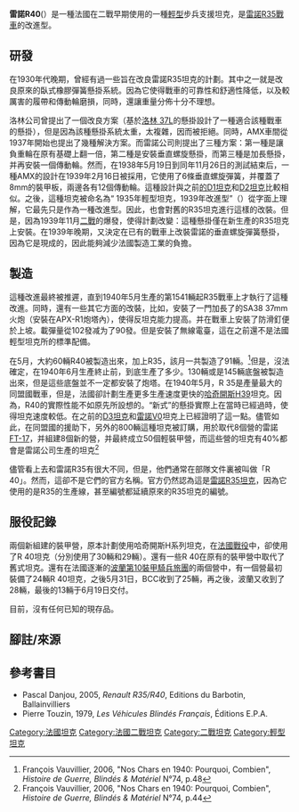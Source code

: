 
{{Infobox weapon
|is_vehicle=yes
|名稱= 1935年輕型坦克，1939年改進型 [[File:Flag_of_France.svg|30px]]<br /><small>通稱：雷諾 R40</small>
|圖片=
|照片說明=
|類型=[[輕型坦克|輕型坦克]]<br>[[步兵坦克|步兵支援坦克]]
|代號=R 40
|服役=
|退役=
|產地={{FRA}}
|設計=[[雷諾|雷諾]]
|生產=[[雷諾|雷諾]]
|產量=不明
|造價=
|用戶={{FRA}}
|衍生自=[[雷諾R35戰車|雷諾R35]]
|衍生=
|乘員= 2名<ref name=char>[http://www.chars-francais.net/new/index.php?option=com_content&task=view&id=1359 1939 RENAULT R 40] {{webarchive|url=https://web.archive.org/web/20131220020802/http://www.chars-francais.net/new/index.php?option=com_content&task=view&id=1359 |date=2013-12-20 }}</ref>
|長度= 4.02米<ref name=char>[http://www.chars-francais.net/new/index.php?option=com_content&task=view&id=1359 1939 RENAULT R 40] {{webarchive|url=https://web.archive.org/web/20131220020802/http://www.chars-francais.net/new/index.php?option=com_content&task=view&id=1359 |date=2013-12-20 }}</ref>
|闊度= 1.87米<ref name=char>[http://www.chars-francais.net/new/index.php?option=com_content&task=view&id=1359 1939 RENAULT R 40] {{webarchive|url=https://web.archive.org/web/20131220020802/http://www.chars-francais.net/new/index.php?option=com_content&task=view&id=1359 |date=2013-12-20 }}</ref>
|高度= 2.13 米<ref name=char>[http://www.chars-francais.net/new/index.php?option=com_content&task=view&id=1359 1939 RENAULT R 40] {{webarchive|url=https://web.archive.org/web/20131220020802/http://www.chars-francais.net/new/index.php?option=com_content&task=view&id=1359 |date=2013-12-20 }}</ref>
|重量= 12噸<ref name=char>[http://www.chars-francais.net/new/index.php?option=com_content&task=view&id=1359 1939 RENAULT R 40] {{webarchive|url=https://web.archive.org/web/20131220020802/http://www.chars-francais.net/new/index.php?option=com_content&task=view&id=1359 |date=2013-12-20 }}</ref>
|引擎= 
|引擎馬力= 
|馬力/重量= 
|懸掛= 垂直螺旋彈簧懸掛
|平地時速=20km千米/時<ref name=char>[http://www.chars-francais.net/new/index.php?option=com_content&task=view&id=1359 1939 RENAULT R 40] {{webarchive|url=https://web.archive.org/web/20131220020802/http://www.chars-francais.net/new/index.php?option=com_content&task=view&id=1359 |date=2013-12-20 }}</ref>
|行動=
|裝甲= 
|主要= [[皮托SA-18坦克炮|SA-18 37毫米L/35戰車炮]]<ref name=char>[http://www.chars-francais.net/new/index.php?option=com_content&task=view&id=1359 1939 RENAULT R 40] {{webarchive|url=https://web.archive.org/web/20131220020802/http://www.chars-francais.net/new/index.php?option=com_content&task=view&id=1359 |date=2013-12-20 }}</ref>
|次要= 
}}
'''雷諾R40'''({{lang-fr|'Char léger modèle 1935 R modifié 1939}}）是一種法國在二戰早期使用的一種[[輕型坦克|輕型]]步兵支援坦克，是[[雷諾R35戰車|雷諾R35戰車]]的改進型。

==研發==
在1930年代晚期，曾經有過一些旨在改良雷諾R35坦克的計劃。其中之一就是改良原來的臥式橡膠彈簧懸掛系統。因為它使得戰車的可靠性和舒適性降低，以及較厲害的履帶和傳動輪磨損，同時，還讓重量分佈十分不理想。

洛林公司曾提出了一個改良方案（基於[[洛林_37L|洛林 37L]]的懸掛設計了一種適合該種戰車的懸掛），但是因為該種懸掛系統太重，太複雜，因而被拒絕。同時，AMX車間從1937年開始也提出了幾種解決方案。而雷諾公司則提出了三種方案：第一種是讓負重輪在原有基礎上翻一倍，第二種是安裝垂直螺旋懸掛，而第三種是加長懸掛，并再安裝一個傳動輪。然而，在1938年5月19日到同年11月26日的測試結束后，一種AMX的設計在1939年2月16日被採用，它使用了6條垂直螺旋彈簧，并覆蓋了8mm的裝甲板，兩邊各有12個傳動輪。這種設計與之前[[的D1坦克|的D1坦克]]和[[D2坦克|D2坦克]]比較相似。之後，這種坦克被命名為“ 1935年輕型坦克，1939年改進型”（{{lang-fr|'Char léger modèle 1935 R modifié 1939}}）從字面上理解，它最先只是作為一種改進型。因此，也會對舊的R35坦克進行這樣的改裝。但是，因為1939年11月[[二戰|二戰]]的爆發，使得計劃改變：這種懸掛僅在新生產的R35坦克上安裝。在1939年晚期，又決定在已有的戰車上改裝雷諾的垂直螺旋彈簧懸掛，因為它是現成的，因此能夠減少法國製造工業的負擔。
==製造==
這種改進最終被推遲，直到1940年5月生產的第1541輛起R35戰車上才執行了這種改進。同時，還有一些其它方面的改裝，比如，安裝了一門加長了的SA38 37mm火炮（安裝在APX-R1炮塔內），使得反坦克能力提高。并在戰車上安裝了防滑釘便於上坡。載彈量從102發减为了90發。但是安裝了無線電臺，這在之前還不是法國輕型坦克所的標準配備。

在5月，大約60輛R40被製造出來，加上R35，該月一共製造了91輛。<ref>François Vauvillier, 2006, "Nos Chars en 1940: Pourquoi, Combien", ''Histoire de Guerre, Blindés & Matériel'' N°74, p.48</ref>但是，沒法確定，在1940年6月生產終止前，到底生產了多少。130輛或是145輛底盤被製造出來，但是這些底盤並不一定都安裝了炮塔。在1940年5月，R 35是產量最大的同盟國戰車，但是，法國卻計劃生產更多生產速度更快的[[哈奇開斯H39|哈奇開斯H39]]坦克。因為，R40的實際性能不如原先所設想的。“新式”的懸掛實際上在當時已經過時，使得坦克速度較低。在之前的[[D3坦克|D3坦克]]和[[雷諾V0|雷諾V0]]坦克上已經證明了這一點。儘管如此，在同盟國的援助下，另外的800輛這種坦克被訂購，用於取代8個營的雷諾[[FT-17|FT-17]]，并組建8個新的營，并最終成立50個輕裝甲營，而這些營的坦克有40%都會是雷諾公司生產的坦克<ref>François Vauvillier, 2006, "Nos Chars en 1940: Pourquoi, Combien", ''Histoire de Guerre, Blindés & Matériel'' N°74, p.44</ref>

儘管看上去和雷諾R35有很大不同，但是，他們通常在部隊文件裏被叫做「R 40」。然而，這卻不是它們的官方名稱。官方仍然認為這是[[雷諾R35坦克|雷諾R35坦克]]，因為它使用的是R35的生產線，甚至編號都延續原來的R35坦克的編號。

==服役記錄==
兩個新組建的裝甲營，原本計劃使用哈奇開斯H系列坦克，在[[法國戰役|法國戰役]]中，卻使用了R 40坦克（分別使用了30輛和29輛）。還有一些R 40在原有的裝甲營中取代了舊式坦克。還有在法國逐漸的[[波蘭第10裝甲騎兵旅團|波蘭第10裝甲騎兵旅團]]的兩個營中，有一個營最初裝備了24輛R 40坦克，之後5月31日，BCC收到了25輛，再之後，波蘭又收到了28輛，最後的13輛于6月19日交付。

目前，沒有任何已知的現存品。


==腳註/來源==
{{reflist}}

==參考書目==
{{戰車主題}}
*Pascal Danjou, 2005, ''Renault R35/R40'', Editions du Barbotin, Ballainvilliers
*Pierre Touzin, 1979, ''Les Véhicules Blindés Français'', Éditions E.P.A.

{{法国二战及二战前的坦克与装甲车}}

[[Category:法國坦克|Category:法國坦克]]
[[Category:法國二戰坦克|Category:法國二戰坦克]]
[[Category:二戰坦克|Category:二戰坦克]]
[[Category:輕型坦克|Category:輕型坦克]]